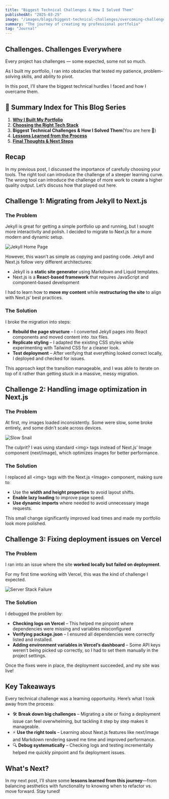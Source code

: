 ```yaml
---
title: "Biggest Technical Challenges & How I Solved Them"
publishedAt: "2025-03-25"
image: "/images/blogs/biggest-technical-challenges/overcoming-challenges.jpg"
summary: "The journey of creating my professional portfolio"
tag: "Journal"
---
```


## Challenges. Challenges Everywhere

Every project has challenges — some expected, some not so much. 

As I built my portfolio, I ran into obstacles that tested my patience, problem-solving skills, and ability to pivot.

In this post, I’ll share the biggest technical hurdles I faced and how I overcame them. 

## 📌 Summary Index for This Blog Series

1. [**Why I Built My Portfolio**](/blog/why-i-built-my-portfolio)
2. [**Choosing the Right Tech Stack**](/blog/choosing-the-right-tech-stack)
3. **Biggest Technical Challenges & How I Solved Them**(You are here 📍)
4. [**Lessons Learned from the Process**](#)  
5. [**Final Thoughts & Next Steps**](#) 

## Recap

In my previous post, I discussed the importance of carefully choosing your tools. The right tool can introduce the challenge of a steeper learning curve. The wrong tool can introduce the challenge of more work to create a higher quality output. Let’s discuss how that played out here.

## Challenge 1: Migrating from Jekyll to Next.js

### The Problem

Jekyll is great for getting a simple portfolio up and running, but I sought more interactivity and polish. I decided to migrate to Next.js for a more modern and dynamic setup.

![Jekyll Home Page](/images/blogs/biggest-technical-challenges/jekyll-home.jpg)

However, this wasn’t as simple as copying and pasting code. Jekyll and Next.js follow very different architectures:

* Jekyll is a **static site generator** using Markdown and Liquid templates.
* Next.js is a **React-based framework** that requires JavaScript and component-based development

I had to learn how to **move my content** while **restructuring the site** to align with Next.js’ best practices.

### The Solution

I broke the migration into steps:
* **Rebuild the page structure** – I converted Jekyll pages into React components and moved content into .tsx files.
* **Replicate styling** – I adapted the existing CSS styles while experimenting with Tailwind CSS for a cleaner look.
* **Test deployment** – After verifying that everything looked correct locally, I deployed and checked for issues.

This approach kept the transition manageable, and I was able to iterate on top of it rather than getting stuck in a massive, messy migration.


## Challenge 2: Handling image optimization in Next.js

### The Problem

At first, my images loaded inconsistently. Some were slow, some broke entirely, and some didn’t scale across devices.

![Slow Snail](/images/blogs/biggest-technical-challenges/slow-load.jpg)

The culprit? I was using standard \<img\> tags instead of Next.js’ Image component (next/image), which optimizes images for better performance.

### The Solution

I replaced all \<img\> tags with the Next.js \<Image\> component, making sure to:
* Use the **width and height properties** to avoid layout shifts.
* **Enable lazy loading** to improve page speed.
* **Use dynamic imports** where needed to avoid unnecessary image requests.

This small change significantly improved load times and made my portfolio look more polished.

## Challenge 3: Fixing deployment issues on Vercel

### The Problem

I ran into an issue where the site **worked locally but failed on deployment**. 

For my first time working with Vercel, this was the kind of challenge I expected.

![Server Stack Failure](/images/blogs/biggest-technical-challenges/vercel-failure.jpg)

### The Solution

I debugged the problem by:
* **Checking logs on Vercel** – This helped me pinpoint where dependencies were missing and variables misconfigured
* **Verifying package.json** – I ensured all dependencies were correctly listed and installed.
* **Adding environment variables in Vercel’s dashboard** – Some API keys weren’t being picked up correctly, so I had to set them manually in the project settings.

Once the fixes were in place, the deployment succeeded, and my site was live!

## Key Takeaways

Every technical challenge was a learning opportunity. Here’s what I took away from the process:
* 🛠 **Break down big challenges** – Migrating a site or fixing a deployment issue can feel overwhelming, but tackling it step by step makes it manageable.
* ⚡ **Use the right tools** – Learning about Next.js features like next/image and Markdown rendering saved me time and improved performance.
* 🔍 **Debug systematically** – Checking logs and testing incrementally helped me quickly pinpoint and fix deployment issues.

## What's Next?
In my next post, I’ll share some **lessons learned from this journey**—from balancing aesthetics with functionality to knowing when to refactor vs. move forward. Stay tuned!

